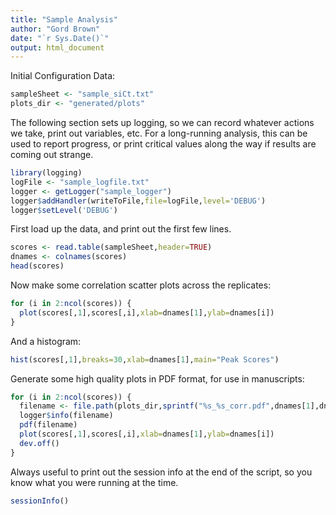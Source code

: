 ```yaml
---
title: "Sample Analysis"
author: "Gord Brown"
date: "`r Sys.Date()`"
output: html_document
---
```


Initial Configuration Data:
```r
sampleSheet <- "sample_siCt.txt"
plots_dir <- "generated/plots"
```

The following section sets up logging, so we can record whatever actions we
take, print out variables, etc.  For a long-running analysis, this can be used
to report progress, or print critical values along the way if results are
coming out strange.
```r
library(logging)
logFile <- "sample_logfile.txt"
logger <- getLogger("sample_logger")
logger$addHandler(writeToFile,file=logFile,level='DEBUG')
logger$setLevel('DEBUG')
```

First load up the data, and print out the first few lines.
```r
scores <- read.table(sampleSheet,header=TRUE)
dnames <- colnames(scores)
head(scores)
```

Now make some correlation scatter plots across the replicates:
```r
for (i in 2:ncol(scores)) {
  plot(scores[,1],scores[,i],xlab=dnames[1],ylab=dnames[i])
}
```

And a histogram:
```r
hist(scores[,1],breaks=30,xlab=dnames[1],main="Peak Scores")
```

Generate some high quality plots in PDF format, for use in manuscripts:
```r
for (i in 2:ncol(scores)) {
  filename <- file.path(plots_dir,sprintf("%s_%s_corr.pdf",dnames[1],dnames[i]))
  logger$info(filename)
  pdf(filename)
  plot(scores[,1],scores[,i],xlab=dnames[1],ylab=dnames[i])
  dev.off()
}
```

Always useful to print out the session info at the end of the script, so you
know what you were running at the time.
```r
sessionInfo()
```
